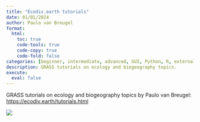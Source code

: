 ```yaml
---
title: "Ecodiv.earth tutorials"
date: 01/01/2024
author: Paulo van Breugel
format: 
  html:
    toc: true
    code-tools: true
    code-copy: true
    code-fold: false
categories: [beginner, intermediate, advanced, GUI, Python, R, external, ecology, statistics, visualization, biodiversity]
description: GRASS tutorials on ecology and biogeography topics.
execute: 
  eval: false
---
```


GRASS tutorials on ecology and biogeography topics by Paulo van Breugel:
[https://ecodiv.earth/tutorials.html](https://ecodiv.earth/tutorials.html#category=grass%20gis)

![](images/ecodiv.png){.preview-image}
